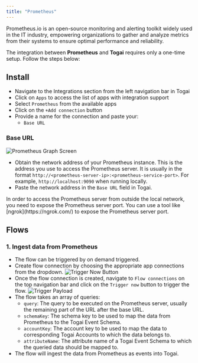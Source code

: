 ```yaml
---
title: "Prometheus"
---
```

Prometheus.io is an open-source monitoring and alerting toolkit widely used in the IT industry, empowering organizations to gather and analyze metrics from their systems to ensure optimal performance and reliability.

The integration between **Prometheus** and **Togai** requires only a one-time setup. Follow the steps below:

## Install
* Navigate to the Integrations section from the left navigation bar in Togai
* Click on `Apps` to access the list of apps with integration support
* Select `Prometheus` from the available apps
* Click on the `+Add connection` button 
* Provide a name for the connection and paste your:
    * `Base URL`

### Base URL
![Prometheus Graph Screen](/docs/integrations/images/prometheus-graph-screen.png)

* Obtain the network address of your Prometheus instance. This is the address you use to access the Prometheus server. It is usually in the format `http://<prometheus-server-ip>:<prometheus-service-port>`. For example, `http://localhost:9090` when running locally.
* Paste the network address in the `Base URL` field in Togai. 

<Tip>
In order to access the Prometheus server from outside the local network, you need to expose the Prometheus server port. You can use a tool like [ngrok](https://ngrok.com/) to expose the Prometheus server port.
</Tip>

## Flows

### 1. Ingest data from Prometheus
* The flow can be triggered by on demand triggered.
* Create flow connection by choosing the appropriate app connections from the dropdown.
![Trigger Now Button](/docs/integrations/images/prometheus-trigger-now-btn.png)
* Once the flow connection is created, navigate to `Flow connections` on the top navigation bar and click on the `Trigger now` button to trigger the flow.
![Trigger Payload](/docs/integrations/images/prometheus-trigger-payload.png)
* The flow takes an array of queries:
    * `query`: The query to be executed on the Prometheus server, usually the remaining part of the URL after the base URL.
    * `schemaKey`: The schema key to be used to map the data from Prometheus to the Togai Event Schema.
    * `accountKey`: The account key to be used to map the data to corresponding Togai Accounts to which the data belongs to. 
    * `attributeName`: The attribute name of a Togai Event Schema to which the queried data should be mapped to.  
* The flow will ingest the data from Prometheus as events into Togai.
